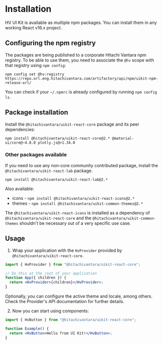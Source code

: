 

<Meta title="Get Started/Installation" />

# Installation

HV UI Kit is available as multiple npm packages. You can install them in any working React v16.x project.

## Configuring the npm registry

The packages are being published to a corporate Hitachi Vantara npm registry.
To be able to use them, you need to associate the `@hv` scope with that registry using `npm config`:

```shell
npm config set @hv:registry https://repo.orl.eng.hitachivantara.com/artifactory/api/npm/uikit-npm-release-orl/
```

You can check if your `~/.npmrc` is already configured by running `npm config ls`.

## Package installation

Install the `@hitachivantara/uikit-react-core` package and its peer dependencies:

```shell
npm install @hitachivantara/uikit-react-core@2.* @material-ui/core@~4.8.0 plotly.js@>1.34.0
```

### Other packages available

If you need to use any non-core community contributed package, install the `@hitachivantara/uikit-react-lab` package.

```shell
npm install @hitachivantara/uikit-react-lab@2.*
```

Also available:

- icons - `npm install @hitachivantara/uikit-react-icons@2.*`
- themes - `npm install @hitachivantara/uikit-common-themes@2.*`

The `@hitachivantara/uikit-react-icons` is installed as a dependency of `@hitachivantara/uikit-react-core` and the `@hitachivantara/uikit-common-themes` shouldn't be necessary out of a very specific use case.

## Usage

1. Wrap your application with the `HvProvider` provided by `@hitachivantara/uikit-react-core`.

```jsx
import { HvProvider } from "@hitachivantara/uikit-react-core";

// Do this at the root of your application
function App({ children }) {
  return <HvProvider>{children}</HvProvider>;
}
```

Optionally, you can configure the active theme and locale, among others.
Check <LinkTo kind="foundation-provider--main" className="sbdocs-a">the Provider's API documentation</LinkTo> for further details.

2. Now you can start using components:

```jsx
import { HvButton } from "@hitachivantara/uikit-react-core";

function Example() {
  return <HvButton>Hello from UI Kit!</HvButton>;
}
```
